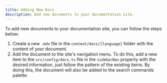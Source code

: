 ```yaml
---
title: Adding New Docs
description: Add new documents to your documentation site.
---
```


To add new documents to your documentation site, you can follow the steps below:

1. Create a new `.mdx` file in the `content/docs/[language]` folder with the content of your document.
2. Add the document to the site's navigation menu.
    To do this, add a new item to the `src/config/docs.ts` file in the `sidebarNav` property with the desired information, just follow the pattern of the existing items. By doing this, the document will also be added to the search commands palette.



